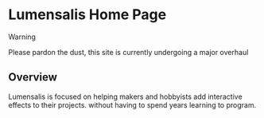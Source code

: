 # Lumensalis Home Page

> [!WARNING]
> Please pardon the dust, this site is currently undergoing a major overhaul

## Overview

Lumensalis is focused on helping makers and hobbyists add interactive effects to their projects.
without having to spend years learning to program.



